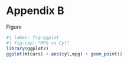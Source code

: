 # Appendix B

\lipsum[3]

Figure

```r
#| label: fig-ggplot
#| fig-cap: "MPG vs Cyl"
library(ggplot2)
ggplot(mtcars) + aes(cyl,mpg) + geom_point()
```

